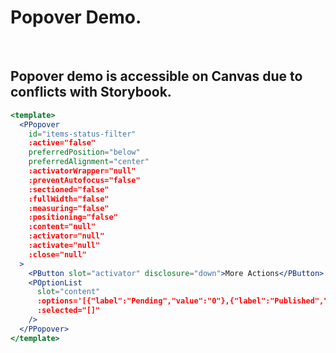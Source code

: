 
<Meta title="MDX|Popover" component={PPopover} />

# Popover Demo.
<br/>

## Popover demo is accessible on Canvas due to conflicts with Storybook.

```jsx
<template>
  <PPopover
    id="items-status-filter"
    :active="false"
    preferredPosition="below"
    preferredAlignment="center"
    :activatorWrapper="null"
    :preventAutofocus="false"
    :sectioned="false"
    :fullWidth="false"
    :measuring="false"
    :positioning="false"
    :content="null"
    :activator="null"
    :activate="null"
    :close="null"
  >
    <PButton slot="activator" disclosure="down">More Actions</PButton>
    <POptionList
      slot="content"
      :options='[{"label":"Pending","value":"0"},{"label":"Published","value":"1"},{"label":"Archived","value":"-1"}]'
      :selected="[]"
    />
  </PPopover>
</template>
```

<Props of={PPopover} />

